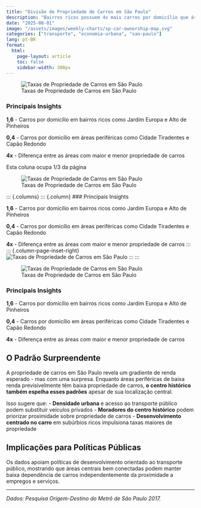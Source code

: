 ```yaml
---
title: "Divisão de Propriedade de Carros em São Paulo"
description: "Bairros ricos possuem 4x mais carros por domicílio que áreas periféricas, enquanto o centro histórico espelha padrões de baixa renda"
date: "2025-08-01"
image: "/assets/images/weekly-charts/sp-car-ownership-map.svg"
categories: ["transporte", "economia-urbana", "sao-paulo"]
lang: pt-BR
format:
  html:
    page-layout: article
    toc: false
    sidebar-width: 300px
---
```



![Taxas de Propriedade de Carros em São Paulo](/assets/images/weekly-charts/sp-car-ownership-map.svg){fig-width="100%" fig-alt="Mapa coroplético de São Paulo mostrando taxas de propriedade de carros por domicílio por zonas da pesquisa Origem-Destino."}

::: {.column-margin}
### Principais Insights

**1,6** - Carros por domicílio em bairros ricos como Jardim Europa e Alto de Pinheiros

**0,4** - Carros por domicílio em áreas periféricas como Cidade Tiradentes e Capão Redondo

**4x** - Diferença entre as áreas com maior e menor propriedade de carros
:::

::: {.grid}

::: {.g-col-8}
Esta coluna ocupa 1/3 da página
:::

::: {.g-col-8}
::: {.column-page-right}
![Taxas de Propriedade de Carros em São Paulo](/assets/images/weekly-charts/sp-car-ownership-map.svg){fig-width="100%" fig-alt="Mapa coroplético de São Paulo mostrando taxas de propriedade de carros por domicílio por zonas da pesquisa Origem-Destino."}
:::
:::

:::


::: {.columns}
::: {.column}
### Principais Insights

**1,6** - Carros por domicílio em bairros ricos como Jardim Europa e Alto de Pinheiros

**0,4** - Carros por domicílio em áreas periféricas como Cidade Tiradentes e Capão Redondo

**4x** - Diferença entre as áreas com maior e menor propriedade de carros
:::
::: {.column-page-inset-right}
![Taxas de Propriedade de Carros em São Paulo](/assets/images/weekly-charts/sp-car-ownership-map.svg){fig-width="100%" fig-alt="Mapa coroplético de São Paulo mostrando taxas de propriedade de carros por domicílio por zonas da pesquisa Origem-Destino."}
:::
::: <!-- end columns -->


::: {.column-page-inset-right}
![Taxas de Propriedade de Carros em São Paulo](/assets/images/weekly-charts/sp-car-ownership-map.svg){fig-width="100%" fig-alt="Mapa coroplético de São Paulo mostrando taxas de propriedade de carros por domicílio por zonas da pesquisa Origem-Destino."}
:::


### Principais Insights

**1,6** - Carros por domicílio em bairros ricos como Jardim Europa e Alto de Pinheiros

**0,4** - Carros por domicílio em áreas periféricas como Cidade Tiradentes e Capão Redondo

**4x** - Diferença entre as áreas com maior e menor propriedade de carros



## O Padrão Surpreendente

A propriedade de carros em São Paulo revela um gradiente de renda esperado - mas com uma surpresa. Enquanto áreas periféricas de baixa renda previsivelmente têm baixa propriedade de carros, **o centro histórico também espelha esses padrões** apesar de sua localização central.

Isso sugere que:
- **Densidade urbana** e acesso ao transporte público podem substituir veículos privados
- **Moradores do centro histórico** podem priorizar proximidade sobre propriedade de carros
- **Desenvolvimento centrado no carro** em subúrbios ricos impulsiona taxas maiores de propriedade

## Implicações para Políticas Públicas

Os dados apoiam políticas de desenvolvimento orientado ao transporte público, mostrando que áreas centrais bem conectadas podem manter baixa dependência de carros independentemente da proximidade a empregos e serviços.

---

*Dados: Pesquisa Origem-Destino do Metrô de São Paulo 2017.*

